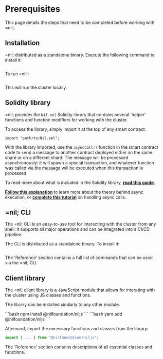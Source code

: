 
# Prerequisites

This page details the steps that need to be completed before working with =nil;.

## Installation

=nil; distributed as a standalone binary. Execute the following command to install it:

```bash
```

To run =nil;:

```bash
```

This will run the cluster locally.

## Solidity library

=nil; provides the `Nil.sol` Solidity library that contains several 'helper' functions and function modifiers for working with the cluster.

To access the library, simply import it at the top of any smart contract:

```solidity
import "path/to/Nil.sol";
```

With the library imported, use the `asyncCall()` function in the smart contract code to send a message to another contract deployed either on the same shard or on a different shard. The message will be processed asynchronously: it will spawn a special transaction, and whatever function was called via the message will be executed when this transaction is processed.

To read more about what is included in the Solidity library, [**read this guide**](../tools/sol-library/func-modifiers).

[**Follow this explanation**](../core-concepts/shards-parallel-execution#async-execution) to learn more about the theory behind async execution, or [**complete this tutorial**](./essentials/handling-async-execution) on handling async calls.

## =nil; CLI

The =nil; CLI is an easy-to-use tool for interacting with the cluster from any shell: it supports all major operations and can be integrated into a CI/CD pipeline.

The CLI is distributed as a standalone binary. To install it:

```bash
```

The 'Reference' section contains a full list of commands that can be used via the =nil; CLI.

## Client library

The =nil; client library is a JavaScript module that allows for interating with the cluster using JS classes and functions.

The library can be installed similarly to any other module.


<Tabs groupId='packageSystem'>
  <TabItem value='npm' label='npm'>
    ```bash
    npm install @nilfoundation/niljs
    ```
  </TabItem>
  <TabItem value='yarn' label='yarn'>
    ```bash
    yarn add @nilfoundation/niljs
    ```
  </TabItem>
</Tabs>

Afterward, import the necessary functions and classes from the library:

```js
import { ... } from "@nilfoundation/niljs";
```

The 'Reference' section contains descriptions of all essential classes and functions.